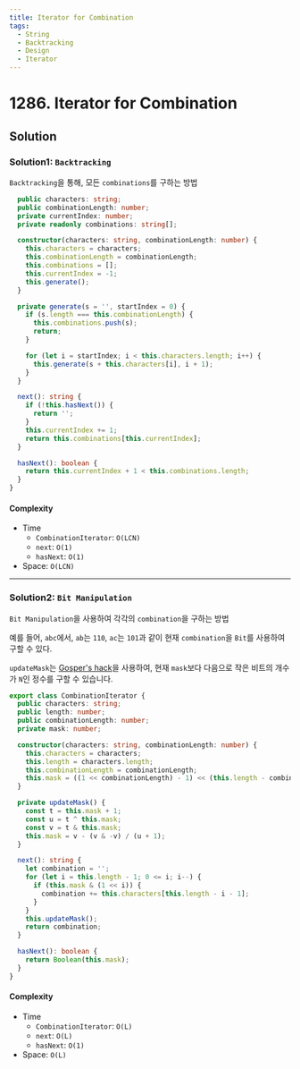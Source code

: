 ```yaml
---
title: Iterator for Combination
tags:
  - String
  - Backtracking
  - Design
  - Iterator
---
```


# 1286. Iterator for Combination

<Badges>
  <LevelBadge level="medium" />
  <TopicBadge name="String" slug="string" />
  <TopicBadge name="Backtracking" slug="backtracking" />
  <TopicBadge name="Design" slug="design" />
  <TopicBadge name="Iterator" slug="iterator" />
</Badges>

## Solution

### Solution1: `Backtracking`

`Backtracking`을 통해, 모든 `combinations`를 구하는 방법

```typescript filename="solution.ts" copyclass CombinationIterator {
  public characters: string;
  public combinationLength: number;
  private currentIndex: number;
  private readonly combinations: string[];

  constructor(characters: string, combinationLength: number) {
    this.characters = characters;
    this.combinationLength = combinationLength;
    this.combinations = [];
    this.currentIndex = -1;
    this.generate();
  }

  private generate(s = '', startIndex = 0) {
    if (s.length === this.combinationLength) {
      this.combinations.push(s);
      return;
    }

    for (let i = startIndex; i < this.characters.length; i++) {
      this.generate(s + this.characters[i], i + 1);
    }
  }

  next(): string {
    if (!this.hasNext()) {
      return '';
    }
    this.currentIndex += 1;
    return this.combinations[this.currentIndex];
  }

  hasNext(): boolean {
    return this.currentIndex + 1 < this.combinations.length;
  }
}
```

#### Complexity

- Time
  - `CombinationIterator`: `O(LCN)`
  - `next`: `O(1)`
  - `hasNext`: `O(1)`
- Space: `O(LCN)`

---

### Solution2: `Bit Manipulation`

`Bit Manipulation`을 사용하여 각각의 `combination`을 구하는 방법

예를 들어, `abc`에서, `ab`는 `110`, `ac`는 `101`과 같이 현재 `combination`을 `Bit`를 사용하여 구할 수 있다.

`updateMask`는 [Gosper's hack](https://stackoverflow.com/questions/18929306/efficient-way-to-find-next-smaller-number-with-same-number-of-1-bits/18930479#18930479)을 사용하여,
현재 `mask`보다 다음으로 작은 비트의 개수가 `N`인 정수를 구할 수 있습니다.

```typescript filename="solution.ts" copy
export class CombinationIterator {
  public characters: string;
  public length: number;
  public combinationLength: number;
  private mask: number;

  constructor(characters: string, combinationLength: number) {
    this.characters = characters;
    this.length = characters.length;
    this.combinationLength = combinationLength;
    this.mask = ((1 << combinationLength) - 1) << (this.length - combinationLength);
  }

  private updateMask() {
    const t = this.mask + 1;
    const u = t ^ this.mask;
    const v = t & this.mask;
    this.mask = v - (v & -v) / (u + 1);
  }

  next(): string {
    let combination = '';
    for (let i = this.length - 1; 0 <= i; i--) {
      if (this.mask & (1 << i)) {
        combination += this.characters[this.length - i - 1];
      }
    }
    this.updateMask();
    return combination;
  }

  hasNext(): boolean {
    return Boolean(this.mask);
  }
}
```

#### Complexity

- Time
  - `CombinationIterator`: `O(L)`
  - `next`: `O(L)`
  - `hasNext`: `O(1)`
- Space: `O(L)`

<ProblemLink
  codingSite="leetcode"
  href="https://leetcode.com/problems/iterator-for-combination"
  title="Iterator for Combination"
/>
